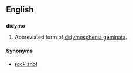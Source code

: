 ==English==

==={{abbreviation-old}}===
'''didymo'''

# Abbreviated form of [[didymosphenia geminata]].

====Synonyms====
* [[rock snot]]